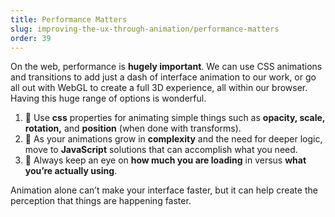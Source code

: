 ```yaml
---
title: Performance Matters
slug: improving-the-ux-through-animation/performance-matters
order: 39
---
```


<SlideTemplate title="Performance Matters">

On the web, performance is **hugely important**.
We can use CSS animations and transitions to add just a dash of interface animation to our work, or go all out with WebGL to create a full 3D experience, all within our browser. Having this huge range of options is wonderful.

1. 🌿 Use **css** properties for animating simple things such as **opacity, scale, rotation,** and **position** (when done with transforms).  
2. 🌿 As your animations grow in **complexity** and the need for deeper logic, move to **JavaScript** solutions that can accomplish what you need.  
3. 🌿 Always keep an eye on **how much you are loading** in versus **what you’re actually using**.  
   
</SlideTemplate>

<Hint>
  Animation alone can’t make your interface faster, but it can help create the perception that things are happening faster.
</Hint>

